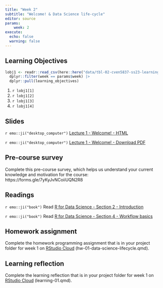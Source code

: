```yaml
---
title: "Week 2"
subtitle: "Welcome! & Data Science life-cycle"
editor: source
params:
    week: 2
execute: 
  echo: false
  warning: false
---
```


<script defer data-domain="cven5837-ss23.github.io/website" src="https://plausible.io/js/plausible.js"></script>

## Learning Objectives

```r

lobj1 <- readr::read_csv(here::here("data/tbl-02-cven5837-ss23-learning-objectives.csv")) |> 
  dplyr::filter(week == params$week) |>
  dplyr::pull(learning_objectives)

```

1. `r lobj1[1]`
2. `r lobj1[2]`
3. `r lobj1[3]`
4. `r lobj1[4]`

## Slides

`r emo::ji("desktop_computer")` [Lecture 1 - Welcome! - HTML](/slides/lec-01-welcome.html) 

`r emo::ji("desktop_computer")` [Lecture 1 - Welcome! - Download PDF](https://github.com/cven5837-ss22/website/raw/main/slides/lec-01-welcome.pdf)

## Pre-course survey

Complete this pre-course survey, which helps us understand your current knowledge and motivation for the course: https://forms.gle/7yKyJvNCoiiUQN2R8

## Readings

`r emo::ji("book")` Read [R for Data Science - Section 2 - Introduction](https://r4ds.had.co.nz/explore-intro.html)  

`r emo::ji("book")` Read [R for Data Science - Section 4 - Workflow basics](https://r4ds.had.co.nz/workflow-basics.html) 

## Homework assignment

Complete the homework programming assignment that is in your project folder for week 1 on [RStudio Cloud](https://rstudio.cloud/spaces/260187/content/all) (hw-01-data-science-lifecycle.qmd). 

## Learning reflection

Complete the learning reflection that is in your project folder for week 1 on [RStudio Cloud](https://rstudio.cloud/spaces/260187/content/all) (learning-01.qmd).  
